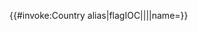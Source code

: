 {{#invoke:Country alias|flagIOC|{{{1}}}|{{{2|}}}|{{{3|}}}|name={{{name|}}}}}<noinclude>{{documentation}}</noinclude>